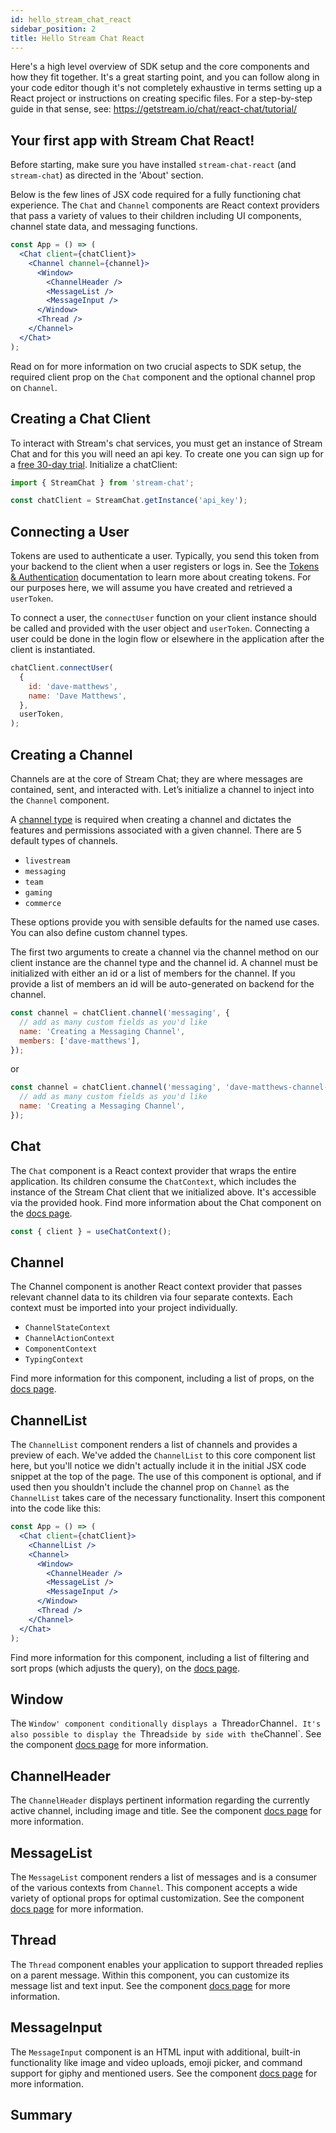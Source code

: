 ```yaml
---
id: hello_stream_chat_react
sidebar_position: 2
title: Hello Stream Chat React
---
```


Here's a high level overview of SDK setup and the core components and how they fit together. It's a great starting point, and you can follow along in your code editor though it's not completely exhaustive in terms setting up a React project or instructions on creating specific files.
For a step-by-step guide in that sense, see: https://getstream.io/chat/react-chat/tutorial/

## Your first app with Stream Chat React!

Before starting, make sure you have installed `stream-chat-react` (and `stream-chat`) as directed in the 'About' section.

Below is the few lines of JSX code required for a fully functioning chat experience. The `Chat` and `Channel` components are React context providers that pass a variety of values to their children including UI components, channel state data, and messaging functions.

```jsx
const App = () => (
  <Chat client={chatClient}>
    <Channel channel={channel}>
      <Window>
        <ChannelHeader />
        <MessageList />
        <MessageInput />
      </Window>
      <Thread />
    </Channel>
  </Chat>
);
```

Read on for more information on two crucial aspects to SDK setup, the required client prop on the `Chat` component and the optional channel prop on `Channel`.

## Creating a Chat Client

To interact with Stream's chat services, you must get an instance of Stream Chat and for this you will need an api key. To create one you can sign up for a [free 30-day trial](https://getstream.io/chat/trial/). Initialize a chatClient:

```jsx
import { StreamChat } from 'stream-chat';

const chatClient = StreamChat.getInstance('api_key');
```

## Connecting a User

Tokens are used to authenticate a user. Typically, you send this token from your backend to the client when a user registers or logs in. See the [Tokens & Authentication](https://getstream.io/chat/docs/javascript/tokens_and_authentication/) documentation to
learn more about creating tokens. For our purposes here, we will assume you have created and retrieved a `userToken`.

To connect a user, the `connectUser` function on your client instance should be called and provided with the user object and `userToken`.
Connecting a user could be done in the login flow or elsewhere in the application after the client is instantiated.

```jsx
chatClient.connectUser(
  {
    id: 'dave-matthews',
    name: 'Dave Matthews',
  },
  userToken,
);
```

## Creating a Channel

Channels are at the core of Stream Chat; they are where messages are contained, sent, and interacted with. Let’s initialize a channel to inject into the `Channel` component.

A [channel type](https://getstream.io/chat/docs/react/channel_features/) is required when creating a channel and dictates the features and permissions associated with a given channel.
There are 5 default types of channels.

- `livestream`
- `messaging`
- `team`
- `gaming`
- `commerce`

These options provide you with sensible defaults for the named use cases. You can also define custom channel types.

The first two arguments to create a channel via the channel method on our client instance are the channel type and the channel id.
A channel must be initialized with either an id or a list of members for the channel. If you provide a list of members an id will be auto-generated on backend for the channel.

```jsx
const channel = chatClient.channel('messaging', {
  // add as many custom fields as you'd like
  name: 'Creating a Messaging Channel',
  members: ['dave-matthews'],
});
```

or

```jsx
const channel = chatClient.channel('messaging', 'dave-matthews-channel-id', {
  // add as many custom fields as you'd like
  name: 'Creating a Messaging Channel',
});
```

## Chat

The `Chat` component is a React context provider that wraps the entire application. Its children consume the `ChatContext`, which includes the instance of the Stream Chat client that we initialized above. It's accessible via the provided hook.
Find more information about the Chat component on the [docs page](../core-components/chat.mdx).

```ts
const { client } = useChatContext();
```

## Channel

The Channel component is another React context provider that passes relevant channel data to its children via four separate contexts. Each context must be imported into your project individually.

- `ChannelStateContext`
- `ChannelActionContext`
- `ComponentContext`
- `TypingContext`

Find more information for this component, including a list of props, on the [docs page](../core-components/channel).

## ChannelList

The `ChannelList` component renders a list of channels and provides a preview of each. We've added the `ChannelList` to this core component list here, but you'll notice we didn't actually include it in the initial JSX code snippet at the top of the page.
The use of this component is optional, and if used then you shouldn't include the channel prop on `Channel` as the `ChannelList` takes care of the necessary functionality. Insert this component into the code like this:

```jsx
const App = () => (
  <Chat client={chatClient}>
    <ChannelList />
    <Channel>
      <Window>
        <ChannelHeader />
        <MessageList />
        <MessageInput />
      </Window>
      <Thread />
    </Channel>
  </Chat>
);
```

Find more information for this component, including a list of filtering and sort props (which adjusts the query), on the [docs page](../../core-components/channel-list.mdx).

## Window

The `Window' component conditionally displays a `Thread`or`Channel`. It's also possible to display the `Thread`side by side with the`Channel`. See the component [docs page](../../core-components/window.mdx) for more information.

## ChannelHeader

The `ChannelHeader` displays pertinent information regarding the currently active channel, including image and title. See the component [docs page](../../utility-components/channel-header.mdx) for more information.

## MessageList

The `MessageList` component renders a list of messages and is a consumer of the various contexts from `Channel`. This component accepts a wide variety of optional props for optimal customization.
See the component [docs page](../core-components/message-list.mdx) for more information.

## Thread

The `Thread` component enables your application to support threaded replies on a parent message. Within this component, you can customize its message list and text input.
See the component [docs page](../core-components/thread.mdx) for more information.

## MessageInput

The `MessageInput` component is an HTML input with additional, built-in functionality like image and video uploads, emoji picker, and command support for giphy and mentioned users.
See the component [docs page](../message-components/message-input.mdx) for more information.

## Summary

